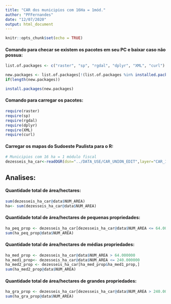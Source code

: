 ```yaml
---
title: "CAR dos municipios com 16Ha = 1mód."
author: "PFFernandes"
date: "12/07/2020"
output: html_document
---
```


```r
knitr::opts_chunk$set(echo = TRUE)
```

#### Comando para checar se existem os pacotes em seu PC e baixar caso não possua:
```r
list.of.packages <- c("raster", "sp", "rgdal", "dplyr", "XML", "curl")

new.packages <- list.of.packages[!(list.of.packages %in% installed.packages()[,"Package"])]
if(length(new.packages)) 

install.packages(new.packages)
```

#### Comando para carregar os pacotes:
```r
require(raster)
require(sp)
require(rgdal)
require(dplyr)
require(XML)
require(curl)
```

#### Carregar os mapas do Sudoeste Paulista para o R:
```r
# Municipios com 16 ha = 1 módulo fiscal
dezesseis_ha_car<-readOGR(dsn="../DATA_USE/CAR_UNION_EDIT",layer="CAR_16H_1MOD")
```



## Analises:

#### Quantidade total de área/hectares:
```r
sum(dezesseis_ha_car@data$NUM_AREA)
ha<- sum(dezesseis_ha_car@data$NUM_AREA)
```

#### Quantidade total de área/hectares de pequenas propriedades:
```r
ha_peq_prop <- dezesseis_ha_car[dezesseis_ha_car@data$NUM_AREA <= 64.000000,]
sum(ha_peq_prop@data$NUM_AREA)
```

#### Quantidade total de área/hectares de médias propriedades:
```r
ha_med_prop <- dezesseis_ha_car@data$NUM_AREA > 64.000000
ha_med1_prop<- dezesseis_ha_car@data$NUM_AREA <= 240.000000
ha_med2_prop <- dezesseis_ha_car[ha_med_prop&ha_med1_prop,]
sum(ha_med2_prop@data$NUM_AREA)
```

#### Quantidade total de área/hectares de grandes propriedades:
```r
ha_gra_prop <- dezesseis_ha_car[dezesseis_ha_car@data$NUM_AREA > 240.000000,]
sum(ha_gra_prop@data$NUM_AREA)
```